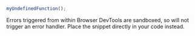 ```javascript
myUndefinedFunction();
```

<Note>

Errors triggered from within Browser DevTools are sandboxed, so will not trigger an error handler. Place the snippet directly in your code instead.

</Note>
